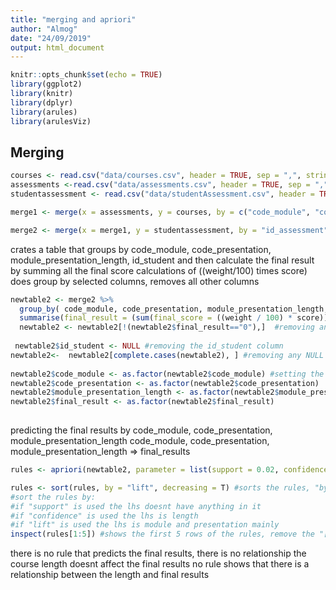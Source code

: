 ```yaml
---
title: "merging and apriori"
author: "Almog"
date: "24/09/2019"
output: html_document
---
```


```r
knitr::opts_chunk$set(echo = TRUE)
library(ggplot2)
library(knitr)
library(dplyr)
library(arules)
library(arulesViz)
```

## Merging
```r
courses <- read.csv("data/courses.csv", header = TRUE, sep = ",", stringsAsFactors = FALSE)
assessments <-read.csv("data/assessments.csv", header = TRUE, sep = ",", stringsAsFactors = FALSE)
studentassessment <- read.csv("data/studentAssessment.csv", header = TRUE, sep = ",", stringsAsFactors = FALSE)
```


```r
merge1 <- merge(x = assessments, y = courses, by = c("code_module", "code_presentation"), all.x = TRUE) #merging assessements with courses
```

```r
merge2 <- merge(x = merge1, y = studentassessment, by = "id_assessment", all.x = TRUE) #merging the first merge with the student assessments

```

crates a table that groups by code_module, code_presentation, module_presentation_length, id_student and then calculate the final result by summing all the final score calculations of ((weight/100) times score)
does group by selected columns, removes all other columns

```r
newtable2 <- merge2 %>%
  group_by( code_module, code_presentation, module_presentation_length, id_student) %>% #grouping by the selected columns
  summarise(final_result = (sum(final_score = ((weight / 100) * score)))) #adding a column for the calculated final result 
  newtable2 <- newtable2[!(newtable2$final_result=="0"),]  #removing and results that is equal to 0
 
 newtable2$id_student <- NULL #removing the id_student column
newtable2<-  newtable2[complete.cases(newtable2), ] #removing any NULL values
 
newtable2$code_module <- as.factor(newtable2$code_module) #setting the columns as factors
newtable2$code_presentation <- as.factor(newtable2$code_presentation)
newtable2$module_presentation_length <- as.factor(newtable2$module_presentation_length)
newtable2$final_result <- as.factor(newtable2$final_result)
 
```
predicting the final results by code_module, code_presentation, module_presentation_length
code_module, code_presentation, module_presentation_length => final_results

``` r

rules <- apriori(newtable2, parameter = list(support = 0.02, confidence = 0.15)) #setting the rules according to the support and confidence 

rules <- sort(rules, by = "lift", decreasing = T) #sorts the rules, "by" can be changed to support, confidence or lift
#sort the rules by:
#if "support" is used the lhs doesnt have anything in it
#if "confidence" is used the lhs is length
#if "lift" is used the lhs is module and presentation mainly
inspect(rules[1:5]) #shows the first 5 rows of the rules, remove the "[1:5]" to see all rules

```
there is no rule that predicts the final results, there is no relationship
the course length doesnt affect the final results
no rule shows that there is a relationship between the length and final results

